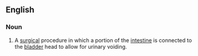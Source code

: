 ==English==

===Noun===
{{en-noun|head=[[augmentation]] [[cystoplasty]]|pl=augmentation cystoplasties}}

# {{context|medicine|lang=en}} A [[surgical]] procedure in which a portion of the [[intestine]] is connected to the [[bladder]] head to allow for urinary voiding.